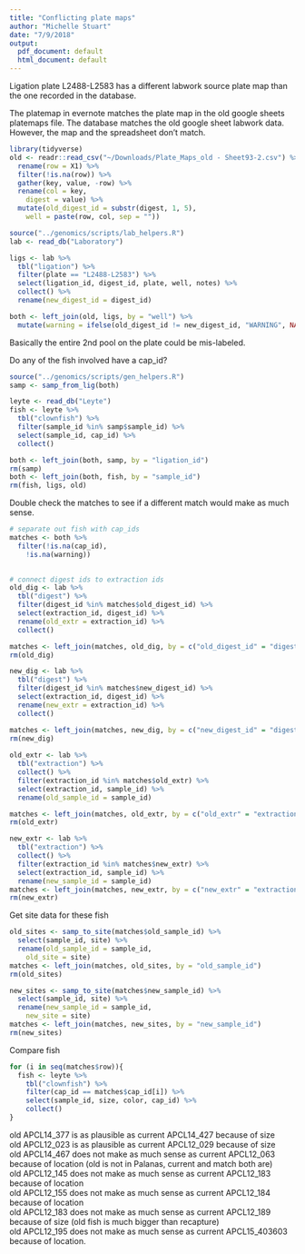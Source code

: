 ```yaml
---
title: "Conflicting plate maps"
author: "Michelle Stuart"
date: "7/9/2018"
output:
  pdf_document: default
  html_document: default
---
```


Ligation plate L2488-L2583 has a different labwork source plate map than the one recorded in the database. 

The platemap in evernote matches the plate map in the old google sheets platemaps file.  The database matches the old google sheet labwork data.  However, the map and the spreadsheet don't match.

```r
library(tidyverse)
old <- readr::read_csv("~/Downloads/Plate_Maps_old - Sheet93-2.csv") %>% 
  rename(row = X1) %>% 
  filter(!is.na(row)) %>% 
  gather(key, value, -row) %>% 
  rename(col = key, 
    digest = value) %>% 
  mutate(old_digest_id = substr(digest, 1, 5), 
    well = paste(row, col, sep = ""))

```
```r
source("../genomics/scripts/lab_helpers.R")
lab <- read_db("Laboratory")

ligs <- lab %>% 
  tbl("ligation") %>% 
  filter(plate == "L2488-L2583") %>% 
  select(ligation_id, digest_id, plate, well, notes) %>% 
  collect() %>% 
  rename(new_digest_id = digest_id)
```

```r
both <- left_join(old, ligs, by = "well") %>% 
  mutate(warning = ifelse(old_digest_id != new_digest_id, "WARNING", NA))
```
Basically the entire 2nd pool on the plate could be mis-labeled.

Do any of the fish involved have a cap_id?
```r
source("../genomics/scripts/gen_helpers.R")
samp <- samp_from_lig(both)

leyte <- read_db("Leyte")
fish <- leyte %>% 
  tbl("clownfish") %>% 
  filter(sample_id %in% samp$sample_id) %>% 
  select(sample_id, cap_id) %>% 
  collect()

both <- left_join(both, samp, by = "ligation_id")
rm(samp)
both <- left_join(both, fish, by = "sample_id")
rm(fish, ligs, old)
```
Double check the matches to see if a different match would make as much sense.
```r
# separate out fish with cap_ids
matches <- both %>% 
  filter(!is.na(cap_id), 
    !is.na(warning))

    
# connect digest ids to extraction ids
old_dig <- lab %>% 
  tbl("digest") %>% 
  filter(digest_id %in% matches$old_digest_id) %>% 
  select(extraction_id, digest_id) %>% 
  rename(old_extr = extraction_id) %>% 
  collect()

matches <- left_join(matches, old_dig, by = c("old_digest_id" = "digest_id"))
rm(old_dig)

new_dig <- lab %>% 
  tbl("digest") %>% 
  filter(digest_id %in% matches$new_digest_id) %>% 
  select(extraction_id, digest_id) %>% 
  rename(new_extr = extraction_id) %>% 
  collect()

matches <- left_join(matches, new_dig, by = c("new_digest_id" = "digest_id"))
rm(new_dig)    
  
old_extr <- lab %>% 
  tbl("extraction") %>% 
  collect() %>% 
  filter(extraction_id %in% matches$old_extr) %>% 
  select(extraction_id, sample_id) %>% 
  rename(old_sample_id = sample_id)

matches <- left_join(matches, old_extr, by = c("old_extr" = "extraction_id"))
rm(old_extr)

new_extr <- lab %>% 
  tbl("extraction") %>% 
  collect() %>% 
  filter(extraction_id %in% matches$new_extr) %>% 
  select(extraction_id, sample_id) %>% 
  rename(new_sample_id = sample_id)
matches <- left_join(matches, new_extr, by = c("new_extr" = "extraction_id"))
rm(new_extr)
```

Get site data for these fish
```r
old_sites <- samp_to_site(matches$old_sample_id) %>% 
  select(sample_id, site) %>%
  rename(old_sample_id = sample_id, 
    old_site = site)
matches <- left_join(matches, old_sites, by = "old_sample_id")
rm(old_sites)

new_sites <- samp_to_site(matches$new_sample_id) %>% 
  select(sample_id, site) %>%
  rename(new_sample_id = sample_id, 
    new_site = site)
matches <- left_join(matches, new_sites, by = "new_sample_id")
rm(new_sites)
```

Compare fish
```r
for (i in seq(matches$row)){
  fish <- leyte %>% 
    tbl("clownfish") %>% 
    filter(cap_id == matches$cap_id[i]) %>%
    select(sample_id, size, color, cap_id) %>%
    collect()
}
```
old APCL14_377 is as plausible as current APCL14_427 because of size  
old APCL12_023 is as plausible as current APCL12_029 because of size  
old APCL14_467 does not make as much sense as current APCL12_063 because of location (old is not in Palanas, current and match both are)  
old APCL12_145 does not make as much sense as current APCL12_183 because of location  
old APCL12_155 does not make as much sense as current APCL12_184 because of location  
old APCL12_183 does not make as much sense as current APCL12_189 because of size (old fish is much bigger than recapture)  
old APCL12_195 does not make as much sense as current APCL15_403603 because of location.
